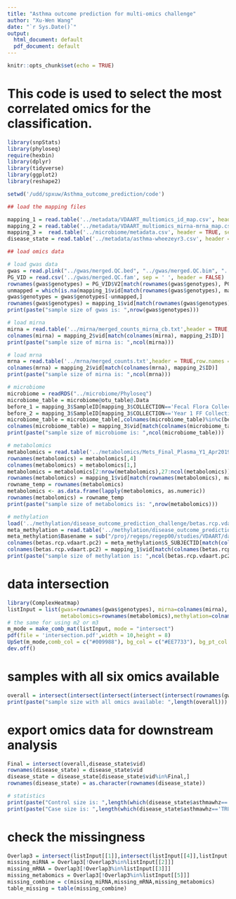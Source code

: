 ```yaml
---
title: "Asthma outcome prediction for multi-omics challenge"
author: "Xu-Wen Wang"
date: "`r Sys.Date()`"
output:
  html_document: default
  pdf_document: default
---
```


```r
knitr::opts_chunk$set(echo = TRUE)
```

# This code is used to select the most correlated omics for the classification.

```r
library(snpStats)
library(phyloseq)
require(hexbin)
library(dplyr) 
library(tidyverse)
library(ggplot2)
library(reshape2)
```

```r
setwd('/udd/spxuw/Asthma_outcome_prediction/code')

## load the mapping files

mapping_1 = read.table('../metadata/VDAART_multiomics_id_map.csv', header = TRUE, sep = ',')
mapping_2 = read.table('../metadata/VDAART_multiomics_mirna-mrna_map.csv', header = TRUE, sep = ',')
mapping_3 =  read.table('../microbiome/metadata.csv', header = TRUE, sep = ',')
disease_state = read.table('../metadata/asthma-wheezeyr3.csv', header = TRUE, sep = ',')

## load omics data

# load gwas data
gwas = read.plink("../gwas/merged.QC.bed", "../gwas/merged.QC.bim", "../gwas/merged.QC.fam", na.strings = c("0", "-9"), sep = "." , select.subjects = NULL, select.snps = NULL) 
PG_VID = read.csv('../gwas/merged.QC.fam', sep = ' ', header = FALSE)
rownames(gwas$genotypes) = PG_VID$V2[match(rownames(gwas$genotypes), PG_VID$V1)]
unmapped = which(is.na(mapping_1$vid[match(rownames(gwas$genotypes), mapping_1$S_SUBJECTID)])=="TRUE")
gwas$genotypes = gwas$genotypes[-unmapped,]
rownames(gwas$genotypes) = mapping_1$vid[match(rownames(gwas$genotypes), mapping_1$S_SUBJECTID)]
print(paste("sample size of gwas is: ",nrow(gwas$genotypes)))

# load mirna
mirna = read.table('../mirna/merged_counts_mirna_cb.txt',header = TRUE,row.names = 1, check.names = FALSE)
colnames(mirna) = mapping_2$vid[match(colnames(mirna), mapping_2$ID)]
print(paste("sample size of mirna is: ",ncol(mirna)))

# load mrna
mrna = read.table('../mrna/merged_counts.txt',header = TRUE,row.names = 1,  check.names = FALSE)
colnames(mrna) = mapping_2$vid[match(colnames(mrna), mapping_2$ID)]
print(paste("sample size of mirna is: ",ncol(mrna)))

# microbiome
microbiome = readRDS("../microbiome/Phyloseq")
microbiome_table = microbiome@otu_table@.Data
before_1 = mapping_3$SampleID[mapping_3$COLLECTION=='Fecal Flora Collection month 3']
before_2 = mapping_3$SampleID[mapping_3$COLLECTION=='Year 1 FF Collection']
microbiome_table = microbiome_table[,colnames(microbiome_table)%in%c(before_1,before_2)]
colnames(microbiome_table) = mapping_3$vid[match(colnames(microbiome_table), mapping_3$SampleID)]
print(paste("sample size of microbiome is: ",ncol(microbiome_table)))

# metabolomics
metabolomics = read.table('../metabolomics/Mets_Final_Plasma_Y1_Apr2019.csv', sep = ',', check.names = FALSE )
rownames(metabolomics) = metabolomics[,4]
colnames(metabolomics) = metabolomics[1,]
metabolomics = metabolomics[2:nrow(metabolomics),27:ncol(metabolomics)]
rownames(metabolomics) = mapping_1$vid[match(rownames(metabolomics), mapping_1$S_SUBJECTID)]
rowname_temp = rownames(metabolomics)
metabolomics <- as.data.frame(lapply(metabolomics, as.numeric))
rownames(metabolomics) = rowname_temp
print(paste("sample size of metabolomics is: ",nrow(metabolomics)))

# methylation
load('../methylation/disease_outcome_prediction_challenge/betas.rcp.vdaart.pc2.1622163789.RData')
meta_methylation = read.table('../methylation/disease_outcome_prediction_challenge/SampleSheet.csv',header = TRUE, sep = ',')
meta_methylation$Basename = sub("/proj/regeps/regep00/studies/VDAART/data/methylation/VDAART_850K/data/raw/LEVEL1/", "", meta_methylation$Basename)
colnames(betas.rcp.vdaart.pc2) = meta_methylation$S_SUBJECTID[match(colnames(betas.rcp.vdaart.pc2), meta_methylation$Basename)]
colnames(betas.rcp.vdaart.pc2) = mapping_1$vid[match(colnames(betas.rcp.vdaart.pc2), mapping_1$S_SUBJECTID)]
print(paste("sample size of methylation is: ",ncol(betas.rcp.vdaart.pc2)))
```
# data intersection
```r
library(ComplexHeatmap)
listInput = list(gwas=rownames(gwas$genotypes), mirna=colnames(mirna), mrna=colnames(mrna), microbiome=colnames(microbiome_table),
                 metabolomics=rownames(metabolomics),methylation=colnames(betas.rcp.vdaart.pc2))
# the same for using m2 or m3
m_mode = make_comb_mat(listInput, mode = "intersect")
pdf(file = 'intersection.pdf',width = 10,height = 8)
UpSet(m_mode,comb_col = c("#009988"), bg_col = c("#EE7733"), bg_pt_col = "#CCCCFF", right_annotation = upset_right_annotation(m_mode,gp = gpar(fill = "#CCBB44"),color = '#CCBB44'), height = unit(4, "cm"))
dev.off()
```
# samples with all six omics available
```r
overall = intersect(intersect(intersect(intersect(intersect(rownames(gwas$genotypes),colnames(mirna)),colnames(microbiome_table)),rownames(metabolomics)),colnames(betas.rcp.vdaart.pc2)),colnames(mrna))
print(paste("sample size with all omics available: ",length(overall)))
```
# export omics data for downstream analysis
```r
Final = intersect(overall,disease_state$vid)
rownames(disease_state) = disease_state$vid
disease_state = disease_state[disease_state$vid%in%Final,]
rownames(disease_state) = as.character(rownames(disease_state))

# statistics
print(paste("Control size is: ",length(which(disease_state$asthmawhz=='FALSE'))))
print(paste("Case size is: ",length(which(disease_state$asthmawhz=='TRUE'))))
```

# check the missingness
```r
Overlap3 = intersect(listInput[[1]],intersect(listInput[[4]],listInput[[6]]))
missing_miRNA = Overlap3[!Overlap3%in%listInput[[2]]]
missing_mRNA = Overlap3[!Overlap3%in%listInput[[3]]]
missing_metabomics = Overlap3[!Overlap3%in%listInput[[5]]]
missing_combine = c(missing_miRNA,missing_mRNA,missing_metabomics)
table_missing = table(missing_combine)
```



